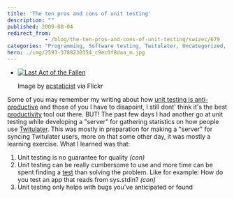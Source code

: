 ```yaml
---
title: 'The ten pros and cons of unit testing'
description: ""
published: 2009-08-04
redirect_from: 
            - /blog/the-ten-pros-and-cons-of-unit-testing/swizec/679
categories: "Programming, Software testing, Twitulater, Uncategorized, unit test"
hero: ./img/2593-3788230354_c9ec0f8daa_m.jpg
---
```

- [![Last Act of the Fallen](./img/2593-3788230354_c9ec0f8daa_m.jpg "Last Act of the Fallen")](http://www.flickr.com/photos/41864721@N00/3788230354/)

  Image by [ecstaticist](http://www.flickr.com/photos/41864721@N00/3788230354/) via Flickr

Some of you may remember my writing about how [unit testing is anti-productive](http://swizec.com/blog/unit-testing-is-anti-productive/swizec/610) and those of you I have to disapoint, I still dont&#x27; think it&#x27;s the best [productivity](http://en.wikipedia.org/wiki/Productivity "Productivity") tool out there. BUT! The past few days I had another go at unit testing while developing a &quot;server&quot; for gathering statistics on how people use [Twitulater](http://twitulater.com "Twitulater"). This was mostly in preparation for making a &quot;server&quot; for syncing Twitulater users, more on that some other day, it was mostly a learning exercise. What I learned was that:

1. Unit testing is no guarantee for quality _(con)_
2. Unit testing can be really cumbersome to use and more time can be spent finding a [test](http://en.wikipedia.org/wiki/Software_testing "Software testing") than solving the problem. Like for example: How do you test an app that reads from sys.stdin? _(con)_
3. Unit testing only helps with bugs you&#x27;ve anticipated or found